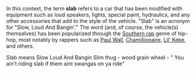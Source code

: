 In this context, the term '''slab''' refers to a car that has been modified with equipment such as loud speakers, lights, special paint, hydraulics, and any other accessories that add to the style of the vehicle. "Slab" is an acronym for "Slow, Loud And Bangin'." The word (and, of course, the vehicle(s) themselves) has been popularized through the [[Southern rap]] genre of hip-hop, most notably by rappers  such as [[Paul Wall]], [[Chamillionaire]], [[Lil' Keke]], and others. 

Slab means Slow Loud And Bangin
{{stub}}
Slim thug - wood grain wheel - " You ain't riding slab if them aint swangas on ya ride"